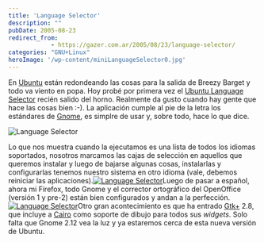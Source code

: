 ```yaml
---
title: 'Language Selector'
description: ""
pubDate: 2005-08-23
redirect_from: 
            - https://gazer.com.ar/2005/08/23/language-selector/
categories: "GNU+Linux"
heroImage: '/wp-content/miniLanguageSelector0.jpg'
---
```

En [Ubuntu](http://www.ubuntulinux.org/) están redondeando las cosas para la salida de Breezy Barget y todo va viento en popa. Hoy probé por primera vez el [Ubuntu Language Selector](https://launchpad.net/products/language-selector) recién salido del horno. Realmente da gusto cuando hay gente que hace las cosas bien :-). La aplicación cumple al pie de la letra los estándares de [Gnome](http://www.gnome.org), es simplre de usar y, sobre todo, hace lo que dice.

![](/wp-content/miniLanguageSelector0.jpg "Language Selector")

Lo que nos muestra cuando la ejecutamos es una lista de todos los idiomas soportados, nosotros marcamos las cajas de selección en aquellos que queremos instalar y luego de bajarse algunas cosas, instalarlas y configurarlas tenemos nuestro sistema en otro idioma (vale, debemos reiniciar las aplicaciones).[![](/wp-content/miniLanguageSelector1.jpg "Language Selector")](/wp-content/LanguageSelector1.jpg)Luego de pasar a español, ahora mi Firefox, todo Gnome y el corrector ortográfico del OpenOffice (versión 1 y pre-2) están bien configurados y andan a la perfección.[![](/wp-content/miniLanguageSelector2.jpg "Language Selector")](/wp-content/LanguageSelector2.jpg)Otro gran acontecimiento es que ha entrado [Gtk+](http://www.gtk.org) 2.8, que incluye a [Cairo](http://www.cairographics.org) como soporte de dibujo para todos sus _widgets_. Solo falta que Gnome 2.12 vea la luz y ya estaremos cerca de esta nueva versión de Ubuntu.
